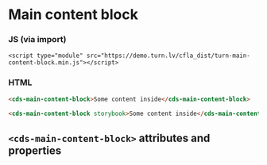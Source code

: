 
# Main content block

### JS (via import)

```imoprt
<script type="module" src="https://demo.turn.lv/cfla_dist/turn-main-content-block.min.js"></script>
```

### HTML

```html
<cds-main-content-block>Some content inside</cds-main-content-block>

<cds-main-content-block storybook>Some content inside</cds-main-content-block>
```

## `<cds-main-content-block>` attributes and properties

<Props of="cds-main-content-block" />
